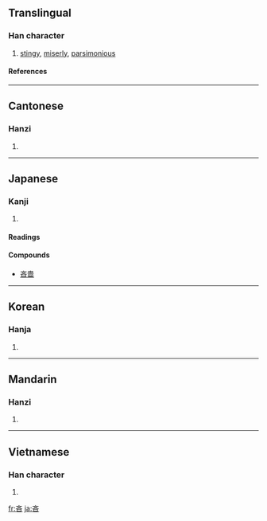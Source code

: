 ==Translingual==

===Han character===
{{Han char|rn=30|rad=口|as=04|sn=7|four=0060<sub>4</sub>|canj=卜大口 (YKR)|ids=⿱[[文]][[口]]}}

# [[stingy]], [[miserly]], [[parsimonious]]

====References====
{{Han ref|kx=0177.130|dkj=03327|dj=0394.180|hdz=10594.040|uh=541D|ud=21533|bh=A75B|bd=42843}}

----

==Cantonese==

===Hanzi===
{{yue-hanzi|jyut=leon6|y=leun6}}
# {{defn|Cantonese}}

----

==Japanese==

===Kanji===
{{ja-kanji|grade=|rs=口04}}
# {{defn|Japanese}}

====Readings====
{{ja-readings|on=[[りん]] (rin)|kun=[[おしむ]] (oshimu)}}

====Compounds====
*[[吝嗇]]

----

==Korean==

===Hanja===
{{ko-hanja|hangeul=린|rv=rin|mr=rin}}
# {{defn|Korean}}

----

==Mandarin==

===Hanzi===
{{cmn-hanzi|pin=[[lìn]] ([[lin4]])|wg=lin<sup>4</sup>}}
# {{defn|Mandarin}}

----

==Vietnamese==

===Han character===
{{vi-hantu|lận}}

# {{defn|Vietnamese}}

[[fr:吝]]
[[ja:吝]]
